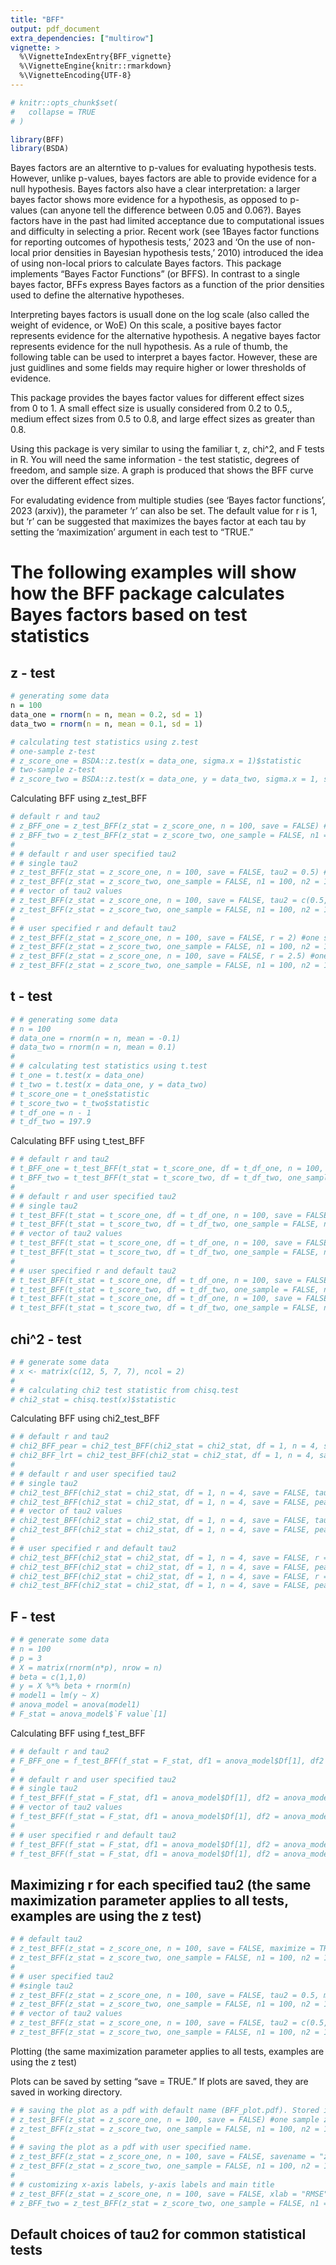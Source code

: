 ```yaml
---
title: "BFF"
output: pdf_document
extra_dependencies: ["multirow"]
vignette: >
  %\VignetteIndexEntry{BFF_vignette}
  %\VignetteEngine{knitr::rmarkdown}
  %\VignetteEncoding{UTF-8}
---
```


```r
# knitr::opts_chunk$set(
#   collapse = TRUE
# )
```

```r
library(BFF)
library(BSDA)
```

Bayes factors are an alterntive to p-values for evaluating hypothesis tests. However, unlike p-values, bayes factors are able to provide evidence for a null hypothesis. Bayes factors also have a clear interpretation: a larger bayes factor shows more evidence for a hypothesis, as opposed to p-values (can anyone tell the difference between 0.05 and 0.06?). Bayes factors have in the past had limited acceptance due to computational issues and difficulty in selecting a prior. Recent work (see 1Bayes factor functions for reporting outcomes of hypothesis tests,' 2023 and 'On the use of non-local prior densities in Bayesian hypothesis tests,' 2010) introduced the idea of using non-local priors to calculate Bayes factors. This package implements "Bayes Factor Functions" (or BFFS). In contrast to a single bayes factor, BFFs express Bayes factors as a function of the prior densities used to
define the alternative hypotheses. 

Interpreting bayes factors is usuall done on the log scale (also called the weight of evidence, or WoE) On this scale, a positive bayes factor represents evidence for the alternative hypothesis. A negative bayes factor represents evidence for the null hypothesis. As a rule of thumb, the following table can be used to interpret a bayes factor. However, these are just guidlines and some fields may require higher or lower thresholds of evidence.

```{=latex}
\begin{table}[!ht]
\centering
\begin{tabular}{c|c} \hline\hline
     WoE & Interpretation \\ \hline
     (-1, 1) & No strong evidence for either $H_0$ or $H_1$ \\
     (1, 3) & Positive evidence for $H_1$ \\
     (-1, -3) & Positive evidence for $H_0$ \\
     (3, 5) & Strong evidence for $H_1$ \\
     (-3, -5) & Strong evidence for $H_0$ \\
     (5, $\infty$) & Very strong evidence for $H_1$ \\
     (-5, -$\infty$) & Very strong evidence for $H_0$ \\ \hline
\end{tabular}
\caption{Common interpretations of the Weight of Evidence}
\label{thresholds}
\end{table}
```

This package provides the bayes factor values for different effect sizes from 0 to 1. A small effect size is usually considered from  0.2 to 0.5,, medium effect sizes from 0.5 to 0.8, and large effect sizes as greater than 0.8. 

Using this package is very similar to using the familiar t, z, chi^2, and F tests in R. You will need the same information - the test statistic, degrees of freedom, and sample size. A graph is produced that shows the BFF curve over the different effect sizes. 

For evaludating evidence from multiple studies (see 'Bayes factor functions', 2023 (arxiv)), the parameter 'r' can also be set. The default value for r is 1, but 'r' can be suggested that maximizes the bayes factor at each tau by setting the 'maximization' argument in each test to "TRUE." 

# The following examples will show how the BFF package calculates Bayes factors based on test statistics

## z - test

```r
# generating some data
n = 100
data_one = rnorm(n = n, mean = 0.2, sd = 1)
data_two = rnorm(n = n, mean = 0.1, sd = 1)

# calculating test statistics using z.test
# one-sample z-test
# z_score_one = BSDA::z.test(x = data_one, sigma.x = 1)$statistic
# two-sample z-test
# z_score_two = BSDA::z.test(x = data_one, y = data_two, sigma.x = 1, sigma.y = 1)$statistic

```

Calculating BFF using z_test_BFF

```r
# default r and tau2
# z_BFF_one = z_test_BFF(z_stat = z_score_one, n = 100, save = FALSE) #one sample z-test
# z_BFF_two = z_test_BFF(z_stat = z_score_two, one_sample = FALSE, n1 = 100, n2 = 100, save = FALSE) #two sample z-test
#   
# # default r and user specified tau2
# # single tau2
# z_test_BFF(z_stat = z_score_one, n = 100, save = FALSE, tau2 = 0.5) #one sample z-test
# z_test_BFF(z_stat = z_score_two, one_sample = FALSE, n1 = 100, n2 = 100, save = FALSE, tau2 = 0.5) #two sample z-test
# # vector of tau2 values
# z_test_BFF(z_stat = z_score_one, n = 100, save = FALSE, tau2 = c(0.5, 0.8)) #one sample z-test
# z_test_BFF(z_stat = z_score_two, one_sample = FALSE, n1 = 100, n2 = 100, save = FALSE, tau2 = c(0.5, 0.8)) #two sample z-test
#   
# # user specified r and default tau2
# z_test_BFF(z_stat = z_score_one, n = 100, save = FALSE, r = 2) #one sample z-test, integer r >1  (higher order moments) 
# z_test_BFF(z_stat = z_score_two, one_sample = FALSE, n1 = 100, n2 = 100, save = FALSE, r = 2) #two sample z-test, integer r >1  (higher order moments) 
# z_test_BFF(z_stat = z_score_one, n = 100, save = FALSE, r = 2.5) #one sample z-test, continuous r (fractional moments)
# z_test_BFF(z_stat = z_score_two, one_sample = FALSE, n1 = 100, n2 = 100, save = FALSE, r = 2.5) #two sample z-test, continuous r (fractional moments)
```


## t - test

```r
# # generating some data
# n = 100
# data_one = rnorm(n = n, mean = -0.1)
# data_two = rnorm(n = n, mean = 0.1)
# 
# # calculating test statistics using t.test
# t_one = t.test(x = data_one)
# t_two = t.test(x = data_one, y = data_two)
# t_score_one = t_one$statistic
# t_score_two = t_two$statistic
# t_df_one = n - 1
# t_df_two = 197.9

```

Calculating BFF using t_test_BFF

```r
# # default r and tau2
# t_BFF_one = t_test_BFF(t_stat = t_score_one, df = t_df_one, n = 100, save = FALSE) #one sample t-test
# t_BFF_two = t_test_BFF(t_stat = t_score_two, df = t_df_two, one_sample = FALSE, n1 = 100, n2  = 100, save = FALSE) #two sample t-test
#   
# # default r and user specified tau2
# # single tau2
# t_test_BFF(t_stat = t_score_one, df = t_df_one, n = 100, save = FALSE, tau2 = 0.5) #one sample t-test
# t_test_BFF(t_stat = t_score_two, df = t_df_two, one_sample = FALSE, n1 = 100, n2  = 100, save = FALSE, tau2 = 0.5) #two sample t-test 
# # vector of tau2 values
# t_test_BFF(t_stat = t_score_one, df = t_df_one, n = 100, save = FALSE, tau2 = c(0.5, 0.8)) #one sample t-test
# t_test_BFF(t_stat = t_score_two, df = t_df_two, one_sample = FALSE, n1 = 100, n2  = 100, save = FALSE, tau2 = c(0.5, 0.8)) #two sample t-test 
#   
# # user specified r and default tau2
# t_test_BFF(t_stat = t_score_one, df = t_df_one, n = 100, save = FALSE, r = 2) #one sample t-test, integer r >1  (higher order moments) 
# t_test_BFF(t_stat = t_score_two, df = t_df_two, one_sample = FALSE, n1 = 100, n2  = 100, save = FALSE, r = 2) #two sample t-test, integer r >1  (higher order moments) 
# t_test_BFF(t_stat = t_score_one, df = t_df_one, n = 100, save = FALSE, r = 2.5) #one sample t-test, continuous r (fractional moments)
# t_test_BFF(t_stat = t_score_two, df = t_df_two, one_sample = FALSE, n1 = 100, n2  = 100, save = FALSE, r = 2.5) #two sample t-test, continuous r (fractional moments)
```

## chi^2 - test

```r
# # generate some data
# x <- matrix(c(12, 5, 7, 7), ncol = 2)
# 
# # calculating chi2 test statistic from chisq.test
# chi2_stat = chisq.test(x)$statistic        
```

Calculating BFF using chi2_test_BFF

```r
# # default r and tau2
# chi2_BFF_pear = chi2_test_BFF(chi2_stat = chi2_stat, df = 1, n = 4, save = FALSE) #Pearson's chi2 test
# chi2_BFF_lrt = chi2_test_BFF(chi2_stat = chi2_stat, df = 1, n = 4, save = FALSE, pearsons = FALSE) #Likelihood ratio chi2 test
#   
# # default r and user specified tau2
# # single tau2
# chi2_test_BFF(chi2_stat = chi2_stat, df = 1, n = 4, save = FALSE, tau2 = 0.5) #Pearson's chi2 test
# chi2_test_BFF(chi2_stat = chi2_stat, df = 1, n = 4, save = FALSE, pearsons = FALSE, tau2 = 0.5) #Likelihood ratio chi2 test
# # vector of tau2 values
# chi2_test_BFF(chi2_stat = chi2_stat, df = 1, n = 4, save = FALSE, tau2 = c(0.5, 0.8)) #Pearson's chi2 test
# chi2_test_BFF(chi2_stat = chi2_stat, df = 1, n = 4, save = FALSE, pearsons = FALSE, tau2 = c(0.5, 0.8)) #Likelihood ratio chi2 test
#   
# # user specified r and default tau2
# chi2_test_BFF(chi2_stat = chi2_stat, df = 1, n = 4, save = FALSE, r = 2) #Pearson's chi2 test, integer r >1  (higher order moments) 
# chi2_test_BFF(chi2_stat = chi2_stat, df = 1, n = 4, save = FALSE, pearsons = FALSE, r = 2) #Likelihood ratio chi2 test, integer r >1  (higher order moments) 
# chi2_test_BFF(chi2_stat = chi2_stat, df = 1, n = 4, save = FALSE, r = 2.5) #Pearson's chi2 test, continuous r (fractional moments) 
# chi2_test_BFF(chi2_stat = chi2_stat, df = 1, n = 4, save = FALSE, pearsons = FALSE, r = 2.5) #Likelihood ratio chi2 test, continuous r (fractional moments) 
```

## F - test

```r
# # generate some data
# n = 100
# p = 3
# X = matrix(rnorm(n*p), nrow = n)
# beta = c(1,1,0)
# y = X %*% beta + rnorm(n)
# model1 = lm(y ~ X)
# anova_model = anova(model1)
# F_stat = anova_model$`F value`[1]
```

Calculating BFF using f_test_BFF

```r
# # default r and tau2
# F_BFF_one = f_test_BFF(f_stat = F_stat, df1 = anova_model$Df[1], df2 = anova_model$Df[2], n = n, save = FALSE)
# 
# # default r and user specified tau2
# # single tau2
# f_test_BFF(f_stat = F_stat, df1 = anova_model$Df[1], df2 = anova_model$Df[2], n = n, tau2 = 0.5, save = FALSE)
# # vector of tau2 values
# f_test_BFF(f_stat = F_stat, df1 = anova_model$Df[1], df2 = anova_model$Df[2], n = n, tau2 = c(0.5, 0.8), save = FALSE)
#   
# # user specified r and default tau2
# f_test_BFF(f_stat = F_stat, df1 = anova_model$Df[1], df2 = anova_model$Df[2], n = n, r = 2, save = FALSE) #integer r >1  (higher order moments) 
# f_test_BFF(f_stat = F_stat, df1 = anova_model$Df[1], df2 = anova_model$Df[2], n = n, r = 2.5, save = FALSE) #continuous r (fractional moments)
```

## Maximizing r for each specified tau2 (the same maximization parameter applies to all tests, examples are using the z test)

```r
# # default tau2
# z_test_BFF(z_stat = z_score_one, n = 100, save = FALSE, maximize = TRUE) #one sample z-test
# z_test_BFF(z_stat = z_score_two, one_sample = FALSE, n1 = 100, n2 = 100, save = FALSE, maximize = TRUE) #two sample z-test
# 
# # user specified tau2
# #single tau2
# z_test_BFF(z_stat = z_score_one, n = 100, save = FALSE, tau2 = 0.5, maximize = TRUE) #one sample z-test
# z_test_BFF(z_stat = z_score_two, one_sample = FALSE, n1 = 100, n2 = 100, save = FALSE, tau2 = 0.5, maximize = TRUE) #two sample z- test
# # vector of tau2 values
# z_test_BFF(z_stat = z_score_one, n = 100, save = FALSE, tau2 = c(0.5, 0.8), maximize = TRUE) #one sample z-test
# z_test_BFF(z_stat = z_score_two, one_sample = FALSE, n1 = 100, n2 = 100, save = FALSE, tau2 = c(0.5, 0.8), maximize = TRUE) #two sample z-test
```

Plotting (the same maximization parameter applies to all tests, examples are using the z test)

Plots can be saved by setting "save = TRUE." If plots are saved, they are saved in working directory.

```r
# # saving the plot as a pdf with default name (BFF_plot.pdf). Stored in working directory.
# z_test_BFF(z_stat = z_score_one, n = 100, save = FALSE) #one sample z-test
# z_test_BFF(z_stat = z_score_two, one_sample = FALSE, n1 = 100, n2 = 100, save = TRUE) #two sample z-test
# 
# # saving the plot as a pdf with user specified name. 
# z_test_BFF(z_stat = z_score_one, n = 100, save = FALSE, savename = "z-BFF-one.pdf") #one sample z-test
# z_test_BFF(z_stat = z_score_two, one_sample = FALSE, n1 = 100, n2 = 100, save = TRUE, savename = "z-BFF-two.pdf") #two sample z-test
#  
# # customizing x-axis labels, y-axis labels and main title
# z_test_BFF(z_stat = z_score_one, n = 100, save = FALSE, xlab = "RMSE", ylab = "Logarithm of Bayes Factor", main = "BFF curves") #one sample z-test
# z_BFF_two = z_test_BFF(z_stat = z_score_two, one_sample = FALSE, n1 = 100, n2 = 100, save = TRUE, xlab = expression(tilde(omega)), ylab = expression(log(BF[10])), main = "BFF curves") #two sample z-test
```

## Default choices of tau2 for common statistical tests

<!-- \begin{table}[h] -->
<!-- \caption{Default choices of $\tau_{\omega,r}$} -->
<!-- \label{parset} -->
<!-- % -->
<!-- \begin{tabular}{lccc} \hline \hline -->
<!-- {\bf Test }& Statistic  & Standardized Effect ($\omega$) & $\tau^2_{\omega,r}$     \\ \hline \hline -->
<!-- {1-sample z} & {$\frac{\sqrt{n}\bar{x}}{\sigma}$} &  $\frac{\mu}{\sigma}$ & $ \frac{n\omega^2}{2r}$ -->
<!--            \\   -->
<!-- {1-sample t} & {$\frac{\sqrt{n}\bar{x}}{s}$} &  $\frac{\mu}{\sigma}$ & $ \frac{n\omega^2}{2r}$ -->
<!--            \\   -->
<!-- {2-sample z}  -->
<!-- 	& $\frac{\sqrt{n_1 n_2}(\bar{x}_1-\bar{x}_2)}{\sigma\sqrt{n_1+n_2}} $ & $\frac{\mu_1-\mu_2}{\sigma}$  -->
<!--          & $\frac{n_1 n_2\omega^2}{2r(n_1+n_2)}$ \\  -->

<!-- {2-sample t}  -->
<!-- 	& $\frac{\sqrt{n_1 n_2}(\bar{x}_1-\bar{x}_2)}{s\sqrt{n_1+n_2}} $ & $\frac{\mu_1-\mu_2}{\sigma}$   -->
<!--          & $\frac{n_1 n_2\omega^2}{2r(n_1+n_2)}$ \\  -->

<!-- Multinomial/Poisson &  -->
<!--           \multirow{2}{*}{$\chi^2_{\nu} = \sum\limits_{i=1}^k \frac{(n_i-nf_i(\hat{\theta}))^2}{nf_i(\hat{\theta})}$} & -->
<!--           \multirow{2}{*}{{ $ \left( \frac{p_{i}-f_i(\theta)}{\sqrt{f_i(\theta)}} \right)_{k\times 1} $} }&  -->
<!--           \multirow{2}{*}{$ \frac{n \omega'\omega}{2(\frac{k}{2}+r-1)} $ = $\frac{nk\Tilde{\omega}^2}{2(\frac{k}{2}+r-1)}$} \\ -->
<!--  & & &   \\ -->
<!-- Linear model& \multirow{2}{*}{$F_{k,n-p} = \frac{(RSS_0-RSS_1)/k}{[(RSS_1)/(n-p)]}$} & -->
<!--            \multirow{2}{*}{$\frac{\mathbf{L}^{-1}(\mathbf{A}\boldsymbol{\beta}-\mathbf{a})}{\sigma}$} &  -->
<!--            \multirow{2}{*}{$ \frac{n \omega'\omega}{2(\frac{k}{2}+r-1)} $ = $\frac{nk\Tilde{\omega}^2}{4(\frac{k}{2}+r-1)}$}  -->
<!--                 \\ -->
<!--                 \\  -->
<!-- Likelihood Ratio &  -->
<!--        \multirow{2}{*}{$ \chi^2_{k} = -2\log\left[\frac{l(\theta_{r0},\hat{\theta_{s}})}{l(\hat{\theta})} \right]$} & -->
<!--        \multirow{2}{*}{${\bf L}^{-1}(\theta_{r}-\theta_{r0}) $ } &  -->
<!--       \multirow{2}{*}{$ \frac{n \omega'\omega}{2(\frac{k}{2}+r-1)} $ = $\frac{nk\Tilde{\omega}^2}{2(\frac{k}{2}+r-1)}$}   \\ -->
<!--  &  \\   -->
<!--      \hline -->
<!-- \end{tabular} -->
<!-- % -->
<!-- \end{table} -->



